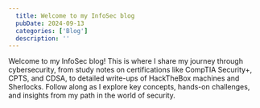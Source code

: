 ```yaml
---
  title: Welcome to my InfoSec blog
  pubDate: 2024-09-13
  categories: ['Blog']
  description: ''
---
```


Welcome to my InfoSec blog! This is where I share my journey through cybersecurity, from study notes on certifications like CompTIA Security+, CPTS, and CDSA, to detailed write-ups of HackTheBox machines and Sherlocks. Follow along as I explore key concepts, hands-on challenges, and insights from my path in the world of security.